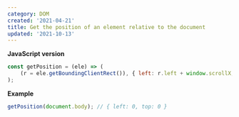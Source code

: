 ```yaml
---
category: DOM
created: '2021-04-21'
title: Get the position of an element relative to the document
updated: '2021-10-13'
---
```


**JavaScript version**

```js getPosition.js
const getPosition = (ele) => (
    (r = ele.getBoundingClientRect()), { left: r.left + window.scrollX, top: r.top + window.scrollY }
);
```

**Example**

```js example.js
getPosition(document.body); // { left: 0, top: 0 }
```
